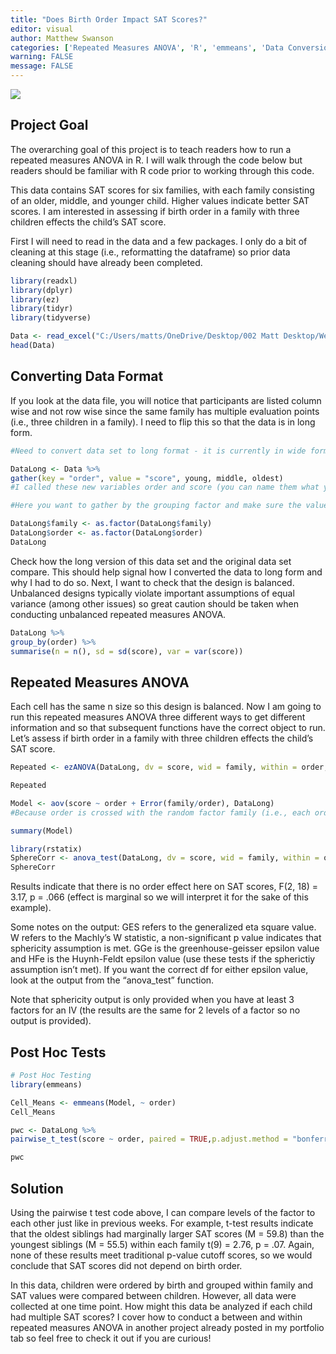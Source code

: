 ```yaml
---
title: "Does Birth Order Impact SAT Scores?"
editor: visual
author: Matthew Swanson
categories: ['Repeated Measures ANOVA', 'R', 'emmeans', 'Data Conversion']
warning: FALSE
message: FALSE
---
```


![](/images/computers.jpeg)

::: text-center
# **Project Goal**
:::

The overarching goal of this project is to teach readers how to run a repeated measures ANOVA in R. I will walk through the code below but readers should be familiar with R code prior to working through this code.

This data contains SAT scores for six families, with each family consisting of an older, middle, and younger child. Higher values indicate better SAT scores. I am interested in assessing if birth order in a family with three children effects the child's SAT score.

First I will need to read in the data and a few packages. I only do a bit of cleaning at this stage (i.e., reformatting the dataframe) so prior data cleaning should have already been completed.

```r
library(readxl)
library(dplyr)
library(ez)
library(tidyr)
library(tidyverse)

Data <- read_excel("C:/Users/matts/OneDrive/Desktop/002 Matt Desktop/WebsiteData/Data/Repeated Measures Data.xlsx")
head(Data)
```

::: text-center
# **Converting Data Format**
:::

If you look at the data file, you will notice that participants are listed column wise and not row wise since the same family has multiple evaluation points (i.e., three children in a family). I need to flip this so that the data is in long form.

```r
#Need to convert data set to long format - it is currently in wide format

DataLong <- Data %>%
gather(key = "order", value = "score", young, middle, oldest) 
#I called these new variables order and score (you can name them what you like so long as it makes sense). 

#Here you want to gather by the grouping factor and make sure the values by group are contained in a new variable, row-wise

DataLong$family <- as.factor(DataLong$family)
DataLong$order <- as.factor(DataLong$order)
DataLong
```

Check how the long version of this data set and the original data set compare. This should help signal how I converted the data to long form and why I had to do so. Next, I want to check that the design is balanced. Unbalanced designs typically violate important assumptions of equal variance (among other issues) so great caution should be taken when conducting unbalanced repeated measures ANOVA.

```r
DataLong %>%
group_by(order) %>%
summarise(n = n(), sd = sd(score), var = var(score))
```

::: text-center
# **Repeated Measures ANOVA**
:::

Each cell has the same n size so this design is balanced. Now I am going to run this repeated measures ANOVA three different ways to get different information and so that subsequent functions have the correct object to run. Let's assess if birth order in a family with three children effects the child's SAT score.

```r
Repeated <- ezANOVA(DataLong, dv = score, wid = family, within = order, detailed = TRUE, return_aov = TRUE)

Repeated

Model <- aov(score ~ order + Error(family/order), DataLong) 
#Because order is crossed with the random factor family (i.e., each order exists in a particular family), you must specify the error term for order, which in this case is family by order. Do this by adding the term Error(family/order) to the factor order, as shown above.

summary(Model)

library(rstatix)
SphereCorr <- anova_test(DataLong, dv = score, wid = family, within = order)
SphereCorr
```

Results indicate that there is no order effect here on SAT scores, F(2, 18) = 3.17, p = .066 (effect is marginal so we will interpret it for the sake of this example).

Some notes on the output: GES refers to the generalized eta square value. W refers to the Machly's W statistic, a non-significant p value indicates that sphericity assumption is met. GGe is the greenhouse-geisser epsilon value and HFe is the Huynh-Feldt epsilon value (use these tests if the spherictiy assumption isn't met). If you want the correct df for either epsilon value, look at the output from the "anova_test" function.

Note that sphericity output is only provided when you have at least 3 factors for an IV (the results are the same for 2 levels of a factor so no output is provided).

::: text-center
## **Post Hoc Tests**
:::

```r
# Post Hoc Testing
library(emmeans)

Cell_Means <- emmeans(Model, ~ order)
Cell_Means

pwc <- DataLong %>%
pairwise_t_test(score ~ order, paired = TRUE,p.adjust.method = "bonferroni")

pwc
```

::: text-center
# **Solution**
:::

Using the pairwise t test code above, I can compare levels of the factor to each other just like in previous weeks. For example, t-test results indicate that the oldest siblings had marginally larger SAT scores (M = 59.8) than the youngest siblings (M = 55.5) within each family t(9) = 2.76, p = .07. Again, none of these results meet traditional p-value cutoff scores, so we would conclude that SAT scores did not depend on birth order.

In this data, children were ordered by birth and grouped within family and SAT values were compared between children. However, all data were collected at one time point. How might this data be analyzed if each child had multiple SAT scores? I cover how to conduct a between and within repeated measures ANOVA in another project already posted in my portfolio tab so feel free to check it out if you are curious!
